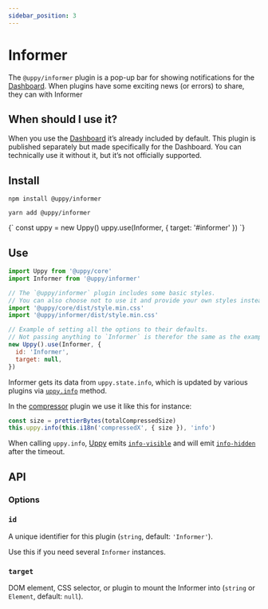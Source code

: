 ```yaml
---
sidebar_position: 3
---
```




# Informer

The `@uppy/informer` plugin is a pop-up bar for showing notifications for the [Dashboard](/docs/user-interfaces/dashboard).
When plugins have some exciting news (or errors) to share, they can with Informer

## When should I use it?

When you use the [Dashboard](/docs/user-interfaces/dashboard) it’s already included by default.
This plugin is published separately but made specifically for the Dashboard.
You can technically use it without it, but it’s not officially supported.

## Install

<Tabs>
  <TabItem value="npm" label="NPM" default>

  ```shell
  npm install @uppy/informer
  ```

  </TabItem>

  <TabItem value="yarn" label="Yarn">

  ```shell
  yarn add @uppy/informer
  ```

  </TabItem>

  <TabItem value="cdn" label="CDN">
    <UppyCdnExample>
      {`
        const uppy = new Uppy()
        uppy.use(Informer, { target: '#informer' })
      `}
    </UppyCdnExample>
  </TabItem>
</Tabs>

## Use

```js
import Uppy from '@uppy/core'
import Informer from '@uppy/informer'

// The `@uppy/informer` plugin includes some basic styles.
// You can also choose not to use it and provide your own styles instead.
import '@uppy/core/dist/style.min.css'
import '@uppy/informer/dist/style.min.css'

// Example of setting all the options to their defaults.
// Not passing anything to `Informer` is therefor the same as the example below.
new Uppy().use(Informer, {
  id: 'Informer',
  target: null,
})
```

Informer gets its data from `uppy.state.info`,
which is updated by various plugins via [`uppy.info`](/docs/uppy-core#infomessage-type-duration) method.

In the [compressor](/docs/compressor) plugin we use it like this for instance:

```js
const size = prettierBytes(totalCompressedSize)
this.uppy.info(this.i18n('compressedX', { size }), 'info')
```

When calling `uppy.info`, [Uppy](/docs/uppy-core) emits [`info-visible`](/docs/uppy-core#info-visible)
and will emit [`info-hidden`](/docs/uppy-core#info-hidden) after the timeout.

## API

### Options

### `id`

A unique identifier for this plugin (`string`, default: `'Informer'`). 

Use this if you need several `Informer` instances.

### `target`

DOM element, CSS selector, or plugin to mount the Informer into (`string` or `Element`, default: `null`).

